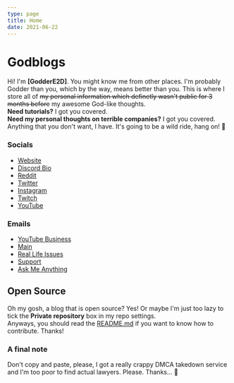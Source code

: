 ```yaml
---
type: page
title: Home
date: 2021-06-22
---
```


# Godblogs

Hi! I'm **\[GodderE2D\]**. You might know me from other places. I'm probably Godder than you, which by the way, means better than you. This is where I store all of ~~my personal information which definetly wasn't public for 3 months before~~ my awesome God-like thoughts.  
**Need tutorials?** I got you covered.  
**Need my personal thoughts on terrible companies?** I got you covered.  
Anything that you don't want, I have. It's going to be a wild ride, hang on! 👿  

### Socials
* [Website](https://www.godder.ga/)
* [Discord Bio](https://dsc.bio/godder)
* [Reddit](https://www.reddit.com/user/_-GODDERE2D-_)
* [Twitter](https://www.twitter.com/TheE2D)
* [Instagram](https://www.instagram.com/thee2d)
* [Twitch](https://www.twitch.tv/goddere2d)
* [YouTube](https://www.youtube.com/channel/UC4mQ0olYYYDeOlgSNKTnPcQ)
### Emails
* [YouTube Business](mailto:e2dbusiness@outlook.com)
* [Main](mailto:main@godder.ga)
* [Real Life Issues](mailto:irl@godder.ga)
* [Support](mailto:support@godder.ga)
* [Ask Me Anything](mailto:ama@godder.ga)

## Open Source
Oh my gosh, a blog that is open source? Yes! Or maybe I'm just too lazy to tick the **Private repository** box in my repo settings.  
Anyways, you should read the [README.md](https://github.com/GodderE2D/godblogs#readme) if you want to know how to contribute. Thanks!

### A final note
Don't copy and paste, please, I got a really crappy DMCA takedown service and I'm too poor to find actual lawyers. Please. Thanks... 🥺